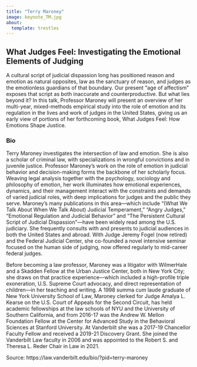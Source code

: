 ```yaml
---
title: "Terry Maroney"
image: keynote_TM.jpg
about:
  template: trestles
---
```


## What Judges Feel: Investigating the Emotional Elements of Judging

A cultural script of judicial dispassion long has positioned reason and emotion as natural opposites, law as the sanctuary of reason, and judges as the emotionless guardians of that boundary. Our present “age of affectism” exposes that script as both inaccurate and counterproductive. But what lies beyond it? In this talk, Professor Maroney will present an overview of her multi-year, mixed-methods empirical study into the role of emotion and its regulation in the lives and work of judges in the United States, giving us an early view of portions of her forthcoming book, What Judges Feel: How Emotions Shape Justice.

### Bio

Terry Maroney investigates the intersection of law and emotion. She is also a scholar of criminal law, with specializations in wrongful convictions and in juvenile justice. Professor Maroney’s work on the role of emotion in judicial behavior and decision-making forms the backbone of her scholarly focus. Weaving legal analysis together with the psychology, sociology and philosophy of emotion, her work illuminates how emotional experiences, dynamics, and their management interact with the constraints and demands of varied judicial roles, with deep implications for judges and the public they serve. Maroney’s many publications in this area—which include "(What We Talk About When We Talk About) Judicial Temperament," "Angry Judges," "Emotional Regulation and Judicial Behavior" and "The Persistent Cultural Script of Judicial Dispassion"—have been widely read among the U.S. judiciary. She frequently consults with and presents to judicial audiences in both the United States and abroad. With Judge Jeremy Fogel (now retired) and the Federal Judicial Center, she co-founded a novel intensive seminar focused on the human side of judging, now offered regularly to mid-career federal judges. 

Before becoming a law professor, Maroney was a litigator with WilmerHale and a Skadden Fellow at the Urban Justice Center, both in New York City; she draws on that practice experience—which included a high-profile triple exoneration, U.S. Supreme Court advocacy, and direct representation of children—in her teaching and writing. A 1998 summa cum laude graduate of New York University School of Law, Maroney clerked for Judge Amalya L. Kearse on the U.S. Court of Appeals for the Second Circuit, has held academic fellowships at the law schools of NYU and the University of Southern California, and from 2016-17 was the Andrew W. Mellon Foundation Fellow at the Center for Advanced Study in the Behavioral Sciences at Stanford University. At Vanderbilt she was a 2017-19 Chancellor Faculty Fellow and received a 2019-21 Discovery Grant. She joined the Vanderbilt Law faculty in 2006 and was appointed to the Robert S. and Theresa L. Reder Chair in Law in 2021.

Source: https://law.vanderbilt.edu/bio/?pid=terry-maroney
